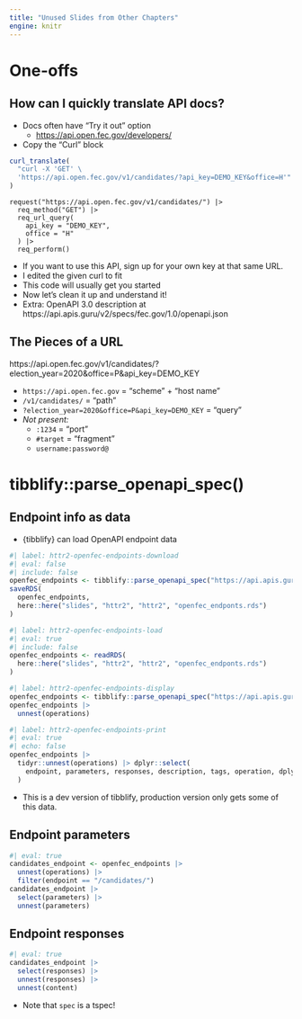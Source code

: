 ```yaml
---
title: "Unused Slides from Other Chapters"
engine: knitr
---
```


# One-offs

## How can I quickly translate API docs?

-   Docs often have "Try it out" option
    -   [https://api.open.fec.gov/developers/](https://api.open.fec.gov/developers/)
-   Copy the "Curl" block

::: fragment
```r
curl_translate(
  "curl -X 'GET' \
  'https://api.open.fec.gov/v1/candidates/?api_key=DEMO_KEY&office=H'"
)
```
:::

::: fragment
```
request("https://api.open.fec.gov/v1/candidates/") |> 
  req_method("GET") |> 
  req_url_query(
    api_key = "DEMO_KEY",
    office = "H"
  ) |> 
  req_perform()
```
:::

::: notes
-   If you want to use this API, sign up for your own key at that same URL.
-   I edited the given curl to fit
-   This code will usually get you started
-   Now let's clean it up and understand it!
-   Extra: OpenAPI 3.0 description at https://api.apis.guru/v2/specs/fec.gov/1.0/openapi.json
:::

## The Pieces of a URL

https://api.open.fec.gov/v1/candidates/?election_year=2020&office=P&api_key=DEMO_KEY

-   `https://api.open.fec.gov` = "scheme" + "host name"
-   `/v1/candidates/` = "path"
-   `?election_year=2020&office=P&api_key=DEMO_KEY` = "query"
-   *Not present:* 
    -   `:1234` = "port"
    -   `#target` = "fragment"
    -   `username:password@`

# tibblify::parse_openapi_spec()

## Endpoint info as data

-   {tibblify} can load OpenAPI endpoint data

```r
#| label: httr2-openfec-endpoints-download
#| eval: false
#| include: false
openfec_endpoints <- tibblify::parse_openapi_spec("https://api.apis.guru/v2/specs/fec.gov/1.0/openapi.json")
saveRDS(
  openfec_endpoints, 
  here::here("slides", "httr2", "httr2", "openfec_endponts.rds")
)
```
```r
#| label: httr2-openfec-endpoints-load
#| eval: true
#| include: false
openfec_endpoints <- readRDS(
  here::here("slides", "httr2", "httr2", "openfec_endponts.rds")
)
```

::: fragment
```r
#| label: httr2-openfec-endpoints-display
openfec_endpoints <- tibblify::parse_openapi_spec("https://api.apis.guru/v2/specs/fec.gov/1.0/openapi.json")
openfec_endpoints |> 
  unnest(operations)
```
```r
#| label: httr2-openfec-endpoints-print
#| eval: true
#| echo: false
openfec_endpoints |> 
  tidyr::unnest(operations) |> dplyr::select(
    endpoint, parameters, responses, description, tags, operation, dplyr::everything()
  )
```
:::

::: notes
-   This is a dev version of tibblify, production version only gets some of this data.
:::

## Endpoint parameters

```r
#| eval: true
candidates_endpoint <- openfec_endpoints |> 
  unnest(operations) |> 
  filter(endpoint == "/candidates/")
candidates_endpoint |> 
  select(parameters) |> 
  unnest(parameters)
```

## Endpoint responses

```r
#| eval: true
candidates_endpoint |> 
  select(responses) |>
  unnest(responses) |> 
  unnest(content)
```

::: notes
-   Note that `spec` is a tspec!
:::
